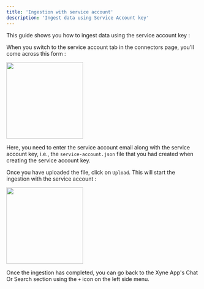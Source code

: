 ```yaml
---
title: 'Ingestion with service account' 
description: 'Ingest data using Service Account key'
---
```


This guide shows you how to ingest data using the service account key :

When you switch to the service account tab in the connectors page, you'll come across this form :

<img height="200" src="../images/ingest-srv-acc-form.png" />

Here, you need  to enter the service account email along with the service account key, i.e., the ```service-account.json``` file that you had created when creating the service account key.

Once you have uploaded the file, click on ```Upload```. This will start the ingestion with the service account : 

<img height="200" src="../images/ingest-service-acc-progress.png" />

Once the ingestion has completed, you can go back to the Xyne App's Chat Or Search section using the ```+``` icon on the left side menu.
